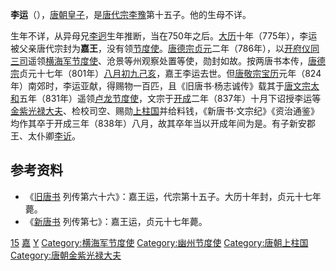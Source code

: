 '''李运'''（{{bd|8世纪||838年|9月6日|catIdx=L}}），[[唐朝|唐朝]][[皇子|皇子]]，是[[唐代宗|唐代宗李豫]]第十五子。他的生母不详。

生年不详，从异母兄[[李迥|李迥]]生年推断，当在750年之后。[[大历|大历]]十年（775年），李运被父亲唐代宗封为'''嘉王'''，没有领[[节度使|节度使]]。[[唐德宗|唐德宗]][[貞元_(唐朝)|贞元]]二年（786年），以[[开府仪同三司|开府仪同三司]]遥领[[横海军节度使|横海军节度使]]、沧景等州观察处置等使，勋封如故。按两唐书本传，[[唐德宗|唐德宗]]贞元十七年（801年）[[八月初九|八月初九]][[己亥|己亥]]，嘉王李运去世。但[[唐敬宗|唐敬宗]][[宝历_(唐朝)|宝历]]元年（824年）南郊时，李运亚献，得赐物一百匹，且《旧唐书·杨志诚传》载其于[[唐文宗|唐文宗]][[太和_(唐朝)|太和]]五年（831年）遥领[[卢龙节度使|卢龙节度使]]，文宗于[[开成|开成]]二年（837年）十月下诏授李运等[[金紫光禄大夫|金紫光禄大夫]]、检校司空、赐勋[[上柱国|上柱国]]并给料钱，《新唐书·文宗纪》《资治通鉴》均作其卒于开成三年（838年）八月，故其卒年当以开成年间为是。有子新安郡王、太仆卿[[李䜣|李䜣]]。

== 参考资料 ==
*《[[旧唐书|旧唐书]] 列传第六十六》：嘉王运，代宗第十五子。大历十年封，贞元十七年薨。
*《[[新唐书|新唐书]] 列传第七》：嘉王运，贞元十七年薨。

[[Category:唐代宗皇子|15]]
[[Category:唐朝宗室国王|嘉]]
[[Category:李姓|Y]]
[[Category:横海军节度使|Category:横海军节度使]]
[[Category:幽州节度使|Category:幽州节度使]]
[[Category:唐朝上柱国|Category:唐朝上柱国]]
[[Category:唐朝金紫光禄大夫|Category:唐朝金紫光禄大夫]]